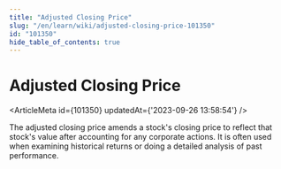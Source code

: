 ```yaml
---
title: "Adjusted Closing Price"
slug: "/en/learn/wiki/adjusted-closing-price-101350"
id: "101350"
hide_table_of_contents: true
---
```



# Adjusted Closing Price

<ArticleMeta id={101350} updatedAt={'2023-09-26 13:58:54'} />
<div className='border-solid border-b border-t-0 my-4 border-[var(--ifm-color-gray-300)]' />

The adjusted closing price amends a stock's closing price to reflect that stock's value after accounting for any corporate actions. It is often used when examining historical returns or doing a detailed analysis of past performance.
